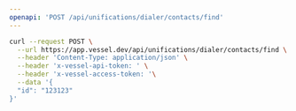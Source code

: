 ```yaml
---
openapi: 'POST /api/unifications/dialer/contacts/find'
---
```


<RequestExample>

```bash Request
curl --request POST \
  --url https://app.vessel.dev/api/unifications/dialer/contacts/find \
  --header 'Content-Type: application/json' \
  --header 'x-vessel-api-token: ' \
  --header 'x-vessel-access-token: '\
  --data '{
  "id": "123123"
}'
```

</RequestExample>
